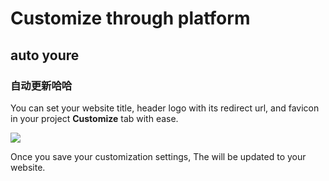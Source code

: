 # Customize through platform
## auto youre
### 自动更新哈哈

You can set your website title, header logo with its redirect url,  and favicon in your project **Customize** tab with ease.

<Frame width="auto" height="auto" >
  <img src="../docs_image/customize_1.png"  />
</Frame>

Once you save your customization settings, The will be updated to your website.




